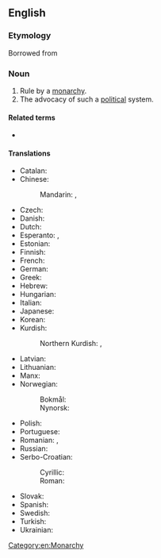==English==
{{wikipedia}}

===Etymology===
Borrowed from {{bor|en|fr|monarchisme}}

===Noun===
{{en-noun|~}}

# Rule by a [[monarchy]].
# The advocacy of such a [[political]] system.

====Related terms====
* {{l|en|monarchist}}

====Translations====
{{trans-top|advocacy of the monarchistic political system}}
* Catalan: {{t|ca|monarquisme|m}}
* Chinese:
*: Mandarin: {{t|cmn|君主主义}}, {{t|cmn|君主主義|tr=jūnzhǔzhǔyì}}
* Czech: {{t|cs|monarchismus|m}}
* Danish: {{t|da|monarkisme|c}}
* Dutch: {{t+|nl|monarchisme|m}}
* Esperanto: {{t|eo|monarĥismo}}, {{t|eo|monarkismo}}
* Estonian: {{t|et|monarhism}}
* Finnish: {{t+|fi|monarkismi}}
* French: {{t+|fr|monarchisme|m}}
* German: {{t|de|Monarchismus|m}}
* Greek: {{t+|el|μοναρχισμός|m}}
* Hebrew: {{t|tr|מלוכנות|f}}
* Hungarian: {{t|hu|monarchizmus}}
* Italian: {{t+|it|monarchismo|m}}
* Japanese: {{t|ja|君主主義|tr=く​んしゅ しゅ​ぎ , kunshushugi}}
* Korean: {{t|ko|군주주의}}
* Kurdish:
*: Northern Kurdish: {{t+|kmr|monarşîzm|f}}, {{t+|kmr|keyperestî|f}}
{{trans-mid}}
* Latvian: {{t|lv|monarhisms|m}}
* Lithuanian: {{t|lt|monarchizmas|m}}
* Manx: {{t|gv|ard-reeaghys|m}}
* Norwegian:
*: Bokmål: {{t|nb|monarkisme|m}}
*: Nynorsk: {{t|nn|monarkisme|m}}
* Polish: {{t|pl|monarchizm|m}}
* Portuguese: {{t|pt|monarquismo|m}}
* Romanian: {{t+|ro|monarhism|m}}, {{t+|ro|regalism|m}}
* Russian: {{t+|ru|монархизм|m}}
* Serbo-Croatian:
*: Cyrillic: {{t|sh|монархизам|m}}
*: Roman: {{t+|sh|monarhizam|m}}
* Slovak: {{t|sk|monarchizmus}}
* Spanish: {{t|es|monarquismo|m}}
* Swedish: {{t|sv|monarkism|c}}
* Turkish: {{t+|tr|monarşizm}}
* Ukrainian: {{t|uk|монархізм|m}}
{{trans-bottom}}

[[Category:en:Monarchy]]